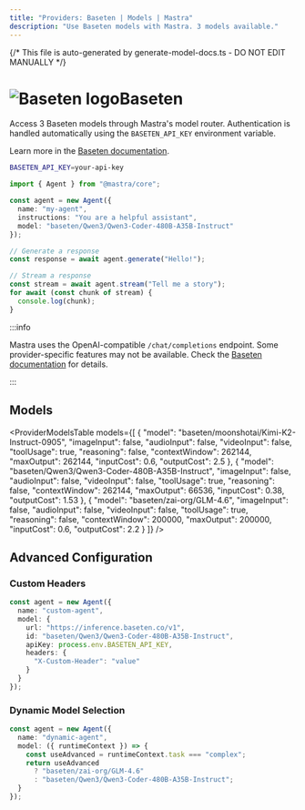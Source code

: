 ```yaml
---
title: "Providers: Baseten | Models | Mastra"
description: "Use Baseten models with Mastra. 3 models available."
---
```


{/* This file is auto-generated by generate-model-docs.ts - DO NOT EDIT MANUALLY */}



# <img src="https://models.dev/logos/baseten.svg" alt="Baseten logo" className="inline w-8 h-8 mr-2 align-middle dark:invert dark:brightness-0 dark:contrast-200" />Baseten

Access 3 Baseten models through Mastra's model router. Authentication is handled automatically using the `BASETEN_API_KEY` environment variable.

Learn more in the [Baseten documentation](https://docs.baseten.co/development/model-apis/overview).

```bash
BASETEN_API_KEY=your-api-key
```

```typescript
import { Agent } from "@mastra/core";

const agent = new Agent({
  name: "my-agent",
  instructions: "You are a helpful assistant",
  model: "baseten/Qwen3/Qwen3-Coder-480B-A35B-Instruct"
});

// Generate a response
const response = await agent.generate("Hello!");

// Stream a response
const stream = await agent.stream("Tell me a story");
for await (const chunk of stream) {
  console.log(chunk);
}
```

:::info

Mastra uses the OpenAI-compatible `/chat/completions` endpoint. Some provider-specific features may not be available. Check the [Baseten documentation](https://docs.baseten.co/development/model-apis/overview) for details.

:::

## Models

<ProviderModelsTable 
  models={[
  {
    "model": "baseten/moonshotai/Kimi-K2-Instruct-0905",
    "imageInput": false,
    "audioInput": false,
    "videoInput": false,
    "toolUsage": true,
    "reasoning": false,
    "contextWindow": 262144,
    "maxOutput": 262144,
    "inputCost": 0.6,
    "outputCost": 2.5
  },
  {
    "model": "baseten/Qwen3/Qwen3-Coder-480B-A35B-Instruct",
    "imageInput": false,
    "audioInput": false,
    "videoInput": false,
    "toolUsage": true,
    "reasoning": false,
    "contextWindow": 262144,
    "maxOutput": 66536,
    "inputCost": 0.38,
    "outputCost": 1.53
  },
  {
    "model": "baseten/zai-org/GLM-4.6",
    "imageInput": false,
    "audioInput": false,
    "videoInput": false,
    "toolUsage": true,
    "reasoning": false,
    "contextWindow": 200000,
    "maxOutput": 200000,
    "inputCost": 0.6,
    "outputCost": 2.2
  }
]}
/>

## Advanced Configuration

### Custom Headers

```typescript
const agent = new Agent({
  name: "custom-agent",
  model: {
    url: "https://inference.baseten.co/v1",
    id: "baseten/Qwen3/Qwen3-Coder-480B-A35B-Instruct",
    apiKey: process.env.BASETEN_API_KEY,
    headers: {
      "X-Custom-Header": "value"
    }
  }
});
```

### Dynamic Model Selection

```typescript
const agent = new Agent({
  name: "dynamic-agent",
  model: ({ runtimeContext }) => {
    const useAdvanced = runtimeContext.task === "complex";
    return useAdvanced 
      ? "baseten/zai-org/GLM-4.6"
      : "baseten/Qwen3/Qwen3-Coder-480B-A35B-Instruct";
  }
});
```



